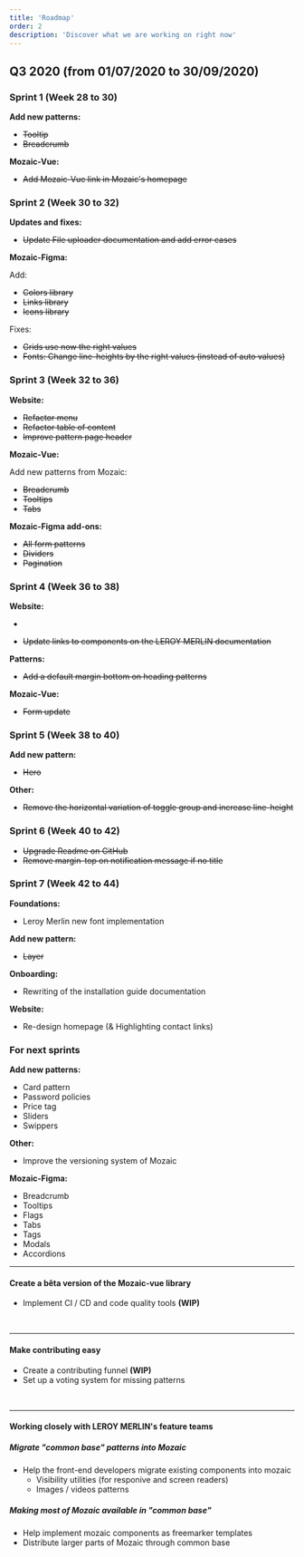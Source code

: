 ```yaml
---
title: 'Roadmap'
order: 2
description: 'Discover what we are working on right now'
---
```


## Q3 2020 (from 01/07/2020 to 30/09/2020)

### Sprint 1 (Week 28 to 30)

**Add new patterns:**

- ~~Tooltip~~
- ~~Breadcrumb~~

**Mozaic-Vue:**

- ~~Add Mozaic-Vue link in Mozaic's homepage~~

### Sprint 2 (Week 30 to 32)

**Updates and fixes:**

- ~~Update File uploader documentation and add error cases~~

**Mozaic-Figma:**

Add:

- ~~Colors library~~
- ~~Links library~~
- ~~Icons library~~

Fixes:

- ~~Grids use now the right values~~
- ~~Fonts: Change line-heights by the right values (instead of auto values)~~

### Sprint 3 (Week 32 to 36)

**Website:**

- ~~Refactor menu~~
- ~~Refactor table of content~~
- ~~Improve pattern page header~~

**Mozaic-Vue:**

Add new patterns from Mozaic:

- ~~Breadcrumb~~
- ~~Tooltips~~
- ~~Tabs~~

**Mozaic-Figma add-ons:**

- ~~All form patterns~~
- ~~Dividers~~
- ~~Pagination~~

### Sprint 4 (Week 36 to 38)

**Website:**

- ~~~~Add VueJS link inside the pattern pages and a callout inside the code tab~~
- ~~Update links to components on the LEROY MERLIN documentation~~

**Patterns:**

- ~~Add a default margin bottom on heading patterns~~

**Mozaic-Vue:**

- ~~Form update~~

### Sprint 5 (Week 38 to 40)

**Add new pattern:**

- ~~Hero~~

**Other:**

- ~~Remove the horizontal variation of toggle group and increase line-height~~

### Sprint 6 (Week 40 to 42)

- ~~Upgrade Readme on GitHub~~
- ~~Remove margin-top on notification message if no title~~

### Sprint 7 (Week 42 to 44)

**Foundations:**

- Leroy Merlin new font implementation

**Add new pattern:**

- ~~Layer~~

**Onboarding:**

- Rewriting of the installation guide documentation

**Website:**

- Re-design homepage (& Highlighting contact links)

### For next sprints

**Add new patterns:**

- Card pattern
- Password policies
- Price tag
- Sliders
- Swippers

**Other:**

- Improve the versioning system of Mozaic

**Mozaic-Figma:**

- Breadcrumb
- Tooltips
- Flags
- Tabs
- Tags
- Modals
- Accordions

---

#### Create a bêta version of the Mozaic-vue library

- Implement CI / CD and code quality tools **(WIP)**

<br />

---

#### Make contributing easy

- Create a contributing funnel **(WIP)**
- Set up a voting system for missing patterns

<br />

---

#### Working closely with LEROY MERLIN's feature teams

##### Migrate "common base" patterns into Mozaic

- Help the front-end developers migrate existing components into mozaic
  - Visibility utilities (for responive and screen readers)
  - Images / videos patterns

##### Making most of Mozaic available in "common base"

- Help implement mozaic components as freemarker templates
- Distribute larger parts of Mozaic through common base
